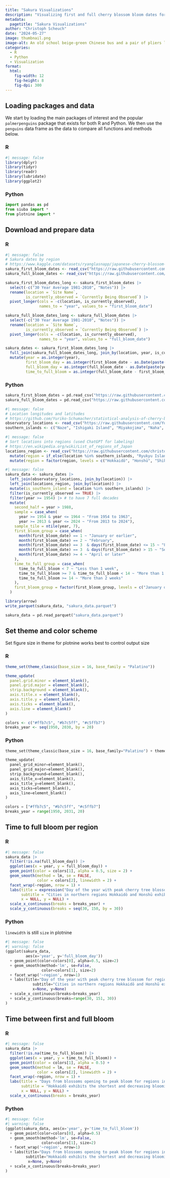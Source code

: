 ```yaml
---
title: "Sakura Visualizations"
description: "Visualizing first and full cherry blossom bloom dates for Japanese regions using R and Python"
metadata:
  pagetitle: "Sakura Visualizations"
author: "Christoph Scheuch"
date: "2024-05-27" 
image: thumbnail.png
image-alt: An old school beige-green Chinese bus and a pair of pliers lying on the ground side by side. The scene is well-lit with a vibrant, clear blue sky overhead and lush green grass underfoot. Created with DALL-E.
categories: 
  - R
  - Python
  - Visualization
format:
  html: 
    fig-width: 12
    fig-height: 8
    fig-dpi: 300
---
```



## Loading packages and data

We start by loading the main packages of interest and the popular `palmerpenguins` package that exists for both R and Python. We then use the `penguins` data frame as the data to compare all functions and methods below. 

::: {.panel-tabset}
### R
```r
#| message: false
library(dplyr)
library(tidyr)
library(readr)
library(lubridate)
library(ggplot2)
```
### Python
```python
import pandas as pd
from siuba import *
from plotnine import *
```
:::

## Download and prepare data

::: {.panel-tabset}
### R
```r
#| message: false
# Sakura dates by region
# https://www.kaggle.com/datasets/ryanglasnapp/japanese-cherry-blossom-data
sakura_first_bloom_dates <- read_csv("https://raw.githubusercontent.com/christophscheuch/data-viz-japan/main/data/sakura_first_bloom_dates.csv")
sakura_full_bloom_dates <- read_csv("https://raw.githubusercontent.com/christophscheuch/data-viz-japan/main/data/sakura_full_bloom_dates.csv")

sakura_first_bloom_dates_long <- sakura_first_bloom_dates |> 
  select(-c("30 Year Average 1981-2010", "Notes")) |> 
  rename(location = `Site Name`,
         is_currently_observed = `Currently Being Observed`) |> 
  pivot_longer(cols = -c(location, is_currently_observed),
               names_to = "year", values_to = "first_bloom_date")

sakura_full_bloom_dates_long <- sakura_full_bloom_dates |> 
  select(-c("30 Year Average 1981-2010", "Notes")) |> 
  rename(location = `Site Name`,
         is_currently_observed = `Currently Being Observed`) |> 
  pivot_longer(cols = -c(location, is_currently_observed),
               names_to = "year", values_to = "full_bloom_date")

sakura_dates <- sakura_first_bloom_dates_long |> 
  full_join(sakura_full_bloom_dates_long, join_by(location, year, is_currently_observed)) |> 
  mutate(year = as.integer(year),
         first_bloom_day = as.integer(first_bloom_date - as.Date(paste(year, "-01-01", sep = ""))),
         full_bloom_day = as.integer(full_bloom_date - as.Date(paste(year, "-01-01", sep = ""))),
         time_to_full_bloom = as.integer(full_bloom_date - first_bloom_date))
```
### Python
```python
sakura_first_bloom_dates = pd.read_csv("https://raw.githubusercontent.com/christophscheuch/data-viz-japan/main/data/sakura_first_bloom_dates.csv")
sakura_full_bloom_dates = pd.read_csv("https://raw.githubusercontent.com/christophscheuch/data-viz-japan/main/data/sakura_full_bloom_dates.csv")

```
:::

```r
#| message: false
# Location longitudes and latitudes
# https://github.com/Yuriko-Schumacher/statistical-analysis-of-cherry-blossom-first-bloom-date/tree/main/data
observatory_locations <- read_csv("https://raw.githubusercontent.com/Yuriko-Schumacher/statistical-analysis-of-cherry-blossom-first-bloom-date/main/data/observatory-locations.csv")
southern_islands <- c("Naze", "Ishigaki Island", "Miyakojima", "Naha", "Minami Daito Island")
```

```r
#| message: false
# Sort locations into regions (used ChatGPT for labeling)
# https://en.wikipedia.org/wiki/List_of_regions_of_Japan
locations_region <- read_csv("https://raw.githubusercontent.com/christophscheuch/data-viz-japan/main/data/locations_region.csv") |> 
  mutate(region = if_else(location %in% southern_islands, "Ryukyu Islands", region)) |> 
  mutate(region = factor(region, levels = c("Hokkaidō", "Honshū", "Shikoku", "Kyūshū", "Ryukyu Islands")))
```

```r
#| message: false
sakura_data <- sakura_dates |> 
  left_join(observatory_locations, join_by(location)) |> 
  left_join(locations_region, join_by(location)) |> 
  mutate(is_southern_island = location %in% southern_islands) |> 
  filter(is_currently_observed == TRUE) |> 
  filter(year >= 1954) |> # to have 7 full decades
  mutate(
    second_half = year > 1988,
    sample = case_when(
      year >= 1954 & year <= 1964 ~ "From 1954 to 1963", 
      year >= 2013 & year <= 2024 ~ "From 2013 to 2024"),
    sample_tile = ntile(year, 7),
    first_bloom_group = case_when(
      month(first_bloom_date) == 1 ~ "January or earlier",
      month(first_bloom_date) == 2 ~ "February",
      month(first_bloom_date) == 3  & days(first_bloom_date) <= 15 ~ "First half of March",
      month(first_bloom_date) == 3  & days(first_bloom_date) > 15 ~ "Second half of March",
      month(first_bloom_date) >= 4 ~ "April or later"
    ),
    time_to_full_group = case_when(
      time_to_full_bloom < 7 ~ "Less than 1 week",
      time_to_full_bloom >= 7 & time_to_full_bloom < 14 ~ "More than 1 week, less than 2",
      time_to_full_bloom >= 14 ~ "More than 2 weeks"
    ),
    first_bloom_group = factor(first_bloom_group, levels = c("January or earlier", "First half of March", "Second half of March", "April or later"))
  )

library(arrow)
write_parquet(sakura_data, "sakura_data.parquet")
```

```python
sakura_data = pd.read_parquet("sakura_data.parquet")
```


## Set theme and color scheme

Set figure size in theme for plotnine works best to control output size

::: {.panel-tabset}
### R
```r
theme_set(theme_classic(base_size = 16, base_family = "Palatino")) 

theme_update(
  panel.grid.minor = element_blank(),
  panel.grid.major = element_blank(),
  strip.background = element_blank(),
  axis.title.x = element_blank(), 
  axis.title.y = element_blank(),
  axis.ticks = element_blank(),
  axis.line = element_blank()
)

colors <- c("#ffb7c5", "#b7c5ff", "#c5ffb7")
breaks_year <- seq(1950, 2030, by = 20)
```
### Python
```python
theme_set(theme_classic(base_size = 16, base_family="Palatino") + theme(figure_size = (12, 8)))

theme_update(
  panel_grid_minor=element_blank(),
  panel_grid_major=element_blank(),
  strip_background=element_blank(),
  axis_title_x=element_blank(),
  axis_title_y=element_blank(),
  axis_ticks=element_blank(),
  axis_line=element_blank()
)

colors = ["#ffb7c5", "#b7c5ff", "#c5ffb7"]
breaks_year = range(1950, 2031, 20)
```
:::

## Time to full bloom per region

::: {.panel-tabset}
### R
```r
#| message: false
sakura_data |> 
  filter(!is.na(full_bloom_day)) |> 
  ggplot(aes(x = year, y = full_bloom_day)) +
  geom_point(color = colors[1], alpha = 0.5, size = 2) +
  geom_smooth(method = lm, se = FALSE,
              color = colors[2], linewidth = 2) +
  facet_wrap(~region, nrow = 1) + 
  labs(title = expression("Day of the year with peak cherry tree blossom for regions in Japan since 1953"),
       subtitle = "Cities in northern regions Hokkaidō and Honshū exhibit earlier full blooms, while Ryukyu Islands even later",
       x = NULL, y = NULL) +
  scale_x_continuous(breaks = breaks_year) +
  scale_y_continuous(breaks = seq(30, 150, by = 30))
```

### Python

`linewidth` is still `size` in plotnine

```python
#| message: false
#| warning: false
(ggplot(sakura_data, 
         aes(x='year', y='full_bloom_day'))
  + geom_point(color=colors[0], alpha=0.5, size=2)
  + geom_smooth(method='lm', se=False, 
                color=colors[1], size=2)
  + facet_wrap('~region', nrow=1)
  + labs(title="Day of the year with peak cherry tree blossom for regions in Japan since 1953",
            subtitle="Cities in northern regions Hokkaidō and Honshū exhibit earlier full blooms, while Ryukyu Islands even later",
            x=None, y=None)
  + scale_x_continuous(breaks=breaks_year)
  + scale_y_continuous(breaks=range(30, 151, 30))
)
```
:::

## Time between first and full bloom

::: {.panel-tabset}
### R
```r
#| message: false
sakura_data |>
  filter(!is.na(time_to_full_bloom)) |> 
  ggplot(aes(x = year, y = time_to_full_bloom)) +
  geom_point(color = colors[1], alpha = 0.5) +
  geom_smooth(method = lm, se = FALSE,
              color = colors[2], linewidth = 2) +
  facet_wrap(~region, nrow = 1) +
  labs(title = "Days from blossoms opening to peak bloom for regions in Japan",
       subtitle = "Hokkaidō exhibits the shortest and decreasing blooming periods, while Kyūshū's and Ryukyu's have lengthened",
       x = NULL, y = NULL) +
  scale_x_continuous(breaks = breaks_year)
```
### Python
```python
#| message: false
#| warning: false
(ggplot(sakura_data, aes(x='year', y='time_to_full_bloom'))
  + geom_point(color=colors[0], alpha=0.5)
  + geom_smooth(method='lm', se=False, 
                color=colors[1], size=2)
  + facet_wrap('~region', nrow=1)
  + labs(title="Days from blossoms opening to peak bloom for regions in Japan",
         subtitle="Hokkaidō exhibits the shortest and decreasing blooming periods, while Kyūshū's and Ryukyu's have lengthened",
          x=None, y=None)
  + scale_x_continuous(breaks=breaks_year)
)
```
:::
